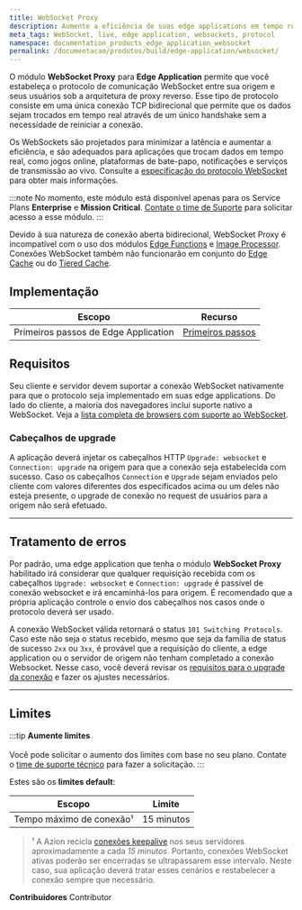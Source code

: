 ```yaml
---
title: WebSocket Proxy
description: Aumente a eficiência de suas edge applications em tempo real com o protocolo WebSocket para o Edge Application da Azion.
meta_tags: WebSocket, live, edge application, websockets, protocol
namespace: documentation_products_edge_application_websocket
permalink: /documentacao/produtos/build/edge-application/websocket/
---
```


O módulo **WebSocket Proxy** para **Edge Application** permite que você estabeleça o protocolo de comunicação WebSocket entre sua origem e seus usuários sob a arquitetura de proxy reverso. Esse tipo de protocolo consiste em uma única conexão TCP bidirecional que permite que os dados sejam trocados em tempo real através de um único handshake sem a necessidade de reiniciar a conexão.

Os WebSockets são projetados para minimizar a latência e aumentar a eficiência, e são adequados para aplicações que trocam dados em tempo real, como jogos online, plataformas de bate-papo, notificações e serviços de transmissão ao vivo. Consulte a [especificação do protocolo WebSocket](https://datatracker.ietf.org/doc/html/rfc6455) para obter mais informações.

:::note
No momento, este módulo está disponível apenas para os Service Plans **Enterprise** e **Mission Critical**. [Contate o time de Suporte](https://tickets.azion.com/pt-BR/support/login) para solicitar acesso a esse módulo.
:::

Devido à sua natureza de conexão aberta bidirecional, WebSocket Proxy é incompatível com o uso dos módulos [Edge Functions](/pt-br/documentacao/produtos/edge-application/edge-functions/) e [Image Processor](/pt-br/documentacao/produtos/edge-application/image-processor/). Conexões WebSocket também não funcionarão em conjunto do [Edge Cache](/pt-br/documentacao/produtos/edge-application/edge-caching/) ou do [Tiered Cache](/pt-br/documentacao/produtos/edge-application/l2-caching/).

## Implementação

| Escopo | Recurso |
| --- | --- |
| Primeiros passos de Edge Application | [Primeiros passos](/pt-br/documentacao/produtos/edge-application/primeiros-passos/) |

## Requisitos

Seu cliente e servidor devem suportar a conexão WebSocket nativamente para que o protocolo seja implementado em suas edge applications. Do lado do cliente, a maioria dos navegadores inclui suporte nativo a WebSocket. Veja a [lista completa de browsers com suporte ao WebSocket](https://caniuse.com/websockets).

### Cabeçalhos de upgrade

A aplicação deverá injetar os cabeçalhos HTTP `Upgrade: websocket` e `Connection: upgrade` na origem para que a conexão seja estabelecida com sucesso. Caso os cabeçalhos `Connection` e `Upgrade` sejam enviados pelo cliente com valores diferentes dos especificados acima ou um deles não esteja presente, o upgrade de conexão no request de usuários para a origem não será efetuado.

---

## Tratamento de erros

Por padrão, uma edge application que tenha o módulo **WebSocket Proxy** habilitado irá considerar que qualquer requisição recebida com os cabeçalhos `Upgrade: websocket` e `Connection: upgrade` é passível de conexão websocket e irá encaminhá-los para origem. É recomendado que a própria aplicação controle o envio dos cabeçalhos nos casos onde o protocolo deverá ser usado.

A conexão WebSocket válida retornará o status `101 Switching Protocols`. Caso este não seja o status recebido, mesmo que seja da família de status de sucesso `2xx` ou `3xx`, é provável que a requisição do cliente, a edge application ou o servidor de origem não tenham completado a conexão Websocket. Nesse caso, você deverá revisar os [requisitos para o upgrade da conexão](#requisitos) e fazer os ajustes necessários.

---

## Limites

:::tip
**Aumente limites** <br></br>
Você pode solicitar o aumento dos limites com base no seu plano. Contate o [time de suporte técnico](/pt-br/documentacao/servicos/suporte/) para fazer a solicitação.
:::

Estes são os **limites default**:

| Escopo | Limite |
| --- | --- |
| Tempo máximo de conexão¹ | 15 minutos |

> ¹ A Azion recicla [conexões keepalive](/pt-br/documentacao/produtos/edge-application/#keepalive-timeout) nos seus servidores aproximadamente a cada *15 minutos*. Portanto, conexões WebSocket ativas poderão ser encerradas se ultrapassarem esse intervalo. Neste caso, sua aplicação deverá tratar esses cenários e restabelecer a conexão sempre que necessário.


**Contribuidores** <ContributorList>Contributor</ContributorList>
